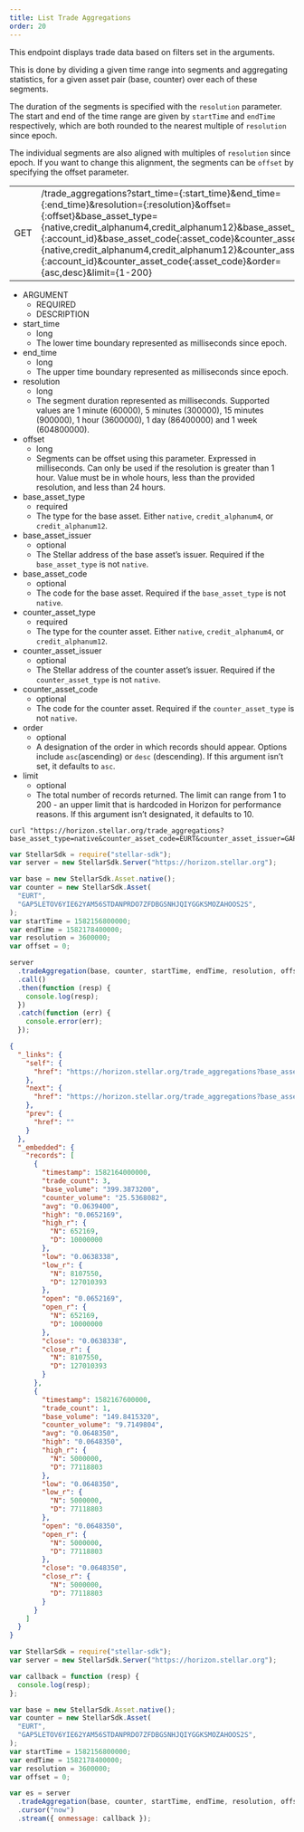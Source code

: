 ```yaml
---
title: List Trade Aggregations
order: 20
---
```



This endpoint displays trade data based on filters set in the arguments.

This is done by dividing a given time range into segments and aggregating statistics, for a given asset pair (base, counter) over each of these segments.

The duration of the segments is specified with the `resolution` parameter. The start and end of the time range are given by `startTime` and `endTime` respectively, which are both rounded to the nearest multiple of `resolution` since epoch.

The individual segments are also aligned with multiples of `resolution` since epoch. If you want to change this alignment, the segments can be `offset` by specifying the offset parameter.

<Endpoint>

|  |  |
| --- | --- |
| GET | /trade_aggregations?start_time={:start_time}&end_time={:end_time}&resolution={:resolution}&offset={:offset}&base_asset_type={native,credit_alphanum4,credit_alphanum12}&base_asset_issuer={:account_id}&base_asset_code{:asset_code}&counter_asset_type={native,credit_alphanum4,credit_alphanum12}&counter_asset_issuer={:account_id}&counter_asset_code{:asset_code}&order={asc,desc}&limit={1-200} |

</Endpoint>

<AttributeTable>

- ARGUMENT
  - REQUIRED
  - DESCRIPTION
- start_time
  - long
  - The lower time boundary represented as milliseconds since epoch.
- end_time
  - long
  - The upper time boundary represented as milliseconds since epoch.
- resolution
  - long
  - The segment duration represented as milliseconds. Supported values are 1 minute (60000), 5 minutes (300000), 15 minutes (900000), 1 hour (3600000), 1 day (86400000) and 1 week (604800000).
- offset
  - long
  - Segments can be offset using this parameter. Expressed in milliseconds. Can only be used if the resolution is greater than 1 hour. Value must be in whole hours, less than the provided resolution, and less than 24 hours.
- base_asset_type
  - required
  - The type for the base asset. Either `native`, `credit_alphanum4`, or `credit_alphanum12`.
- base_asset_issuer
  - optional
  - The Stellar address of the base asset’s issuer. Required if the `base_asset_type` is not `native`.
- base_asset_code
  - optional
  - The code for the base asset. Required if the `base_asset_type` is not `native`.
- counter_asset_type
  - required
  - The type for the counter asset. Either `native`, `credit_alphanum4`, or `credit_alphanum12`.
- counter_asset_issuer
  - optional
  - The Stellar address of the counter asset’s issuer. Required if the `counter_asset_type` is not `native`.
- counter_asset_code
  - optional
  - The code for the counter asset. Required if the `counter_asset_type` is not `native`.
- order
  - optional
  - A designation of the order in which records should appear. Options include `asc`(ascending) or `desc` (descending). If this argument isn’t set, it defaults to `asc`.
- limit
  - optional
  - The total number of records returned. The limit can range from 1 to 200 - an upper limit that is hardcoded in Horizon for performance reasons. If this argument isn’t designated, it defaults to 10.

</AttributeTable>

<CodeExample title="Example Request">

```curl
curl "https://horizon.stellar.org/trade_aggregations?base_asset_type=native&counter_asset_code=EURT&counter_asset_issuer=GAP5LETOV6YIE62YAM56STDANPRDO7ZFDBGSNHJQIYGGKSMOZAHOOS2S&counter_asset_type=credit_alphanum4&resolution=3600000&start_time=1582156800000&end_time=1582178400000"
```

```js
var StellarSdk = require("stellar-sdk");
var server = new StellarSdk.Server("https://horizon.stellar.org");

var base = new StellarSdk.Asset.native();
var counter = new StellarSdk.Asset(
  "EURT",
  "GAP5LETOV6YIE62YAM56STDANPRDO7ZFDBGSNHJQIYGGKSMOZAHOOS2S",
);
var startTime = 1582156800000;
var endTime = 1582178400000;
var resolution = 3600000;
var offset = 0;

server
  .tradeAggregation(base, counter, startTime, endTime, resolution, offset)
  .call()
  .then(function (resp) {
    console.log(resp);
  })
  .catch(function (err) {
    console.error(err);
  });
```

</CodeExample>

<ExampleResponse title="Example Response">

```json
{
  "_links": {
    "self": {
      "href": "https://horizon.stellar.org/trade_aggregations?base_asset_type=native\u0026counter_asset_code=EURT\u0026counter_asset_issuer=GAP5LETOV6YIE62YAM56STDANPRDO7ZFDBGSNHJQIYGGKSMOZAHOOS2S\u0026counter_asset_type=credit_alphanum4\u0026resolution=3600000\u0026start_time=1582156800000\u0026end_time=1582178400001"
    },
    "next": {
      "href": "https://horizon.stellar.org/trade_aggregations?base_asset_type=native\u0026counter_asset_code=EURT\u0026counter_asset_issuer=GAP5LETOV6YIE62YAM56STDANPRDO7ZFDBGSNHJQIYGGKSMOZAHOOS2S\u0026counter_asset_type=credit_alphanum4\u0026end_time=1582178400001\u0026resolution=3600000\u0026start_time=1582171200000"
    },
    "prev": {
      "href": ""
    }
  },
  "_embedded": {
    "records": [
      {
        "timestamp": 1582164000000,
        "trade_count": 3,
        "base_volume": "399.3873200",
        "counter_volume": "25.5368082",
        "avg": "0.0639400",
        "high": "0.0652169",
        "high_r": {
          "N": 652169,
          "D": 10000000
        },
        "low": "0.0638338",
        "low_r": {
          "N": 8107550,
          "D": 127010393
        },
        "open": "0.0652169",
        "open_r": {
          "N": 652169,
          "D": 10000000
        },
        "close": "0.0638338",
        "close_r": {
          "N": 8107550,
          "D": 127010393
        }
      },
      {
        "timestamp": 1582167600000,
        "trade_count": 1,
        "base_volume": "149.8415320",
        "counter_volume": "9.7149804",
        "avg": "0.0648350",
        "high": "0.0648350",
        "high_r": {
          "N": 5000000,
          "D": 77118803
        },
        "low": "0.0648350",
        "low_r": {
          "N": 5000000,
          "D": 77118803
        },
        "open": "0.0648350",
        "open_r": {
          "N": 5000000,
          "D": 77118803
        },
        "close": "0.0648350",
        "close_r": {
          "N": 5000000,
          "D": 77118803
        }
      }
    ]
  }
}
```

</ExampleResponse>

<CodeExample title="JavaScript Streaming Example">

```js
var StellarSdk = require("stellar-sdk");
var server = new StellarSdk.Server("https://horizon.stellar.org");

var callback = function (resp) {
  console.log(resp);
};

var base = new StellarSdk.Asset.native();
var counter = new StellarSdk.Asset(
  "EURT",
  "GAP5LETOV6YIE62YAM56STDANPRDO7ZFDBGSNHJQIYGGKSMOZAHOOS2S",
);
var startTime = 1582156800000;
var endTime = 1582178400000;
var resolution = 3600000;
var offset = 0;

var es = server
  .tradeAggregation(base, counter, startTime, endTime, resolution, offset)
  .cursor("now")
  .stream({ onmessage: callback });
```

</CodeExample>
